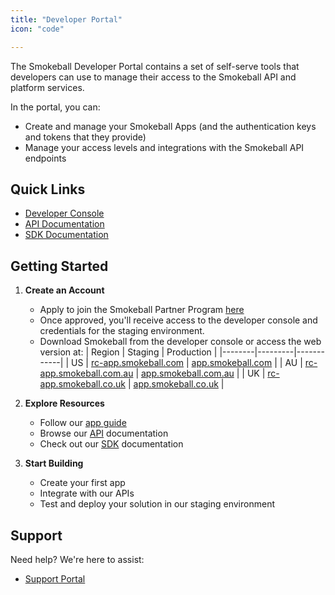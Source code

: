 ```yaml
---
title: "Developer Portal"
icon: "code"

---
```


The Smokeball Developer Portal contains a set of self-serve tools that developers can use to manage their access to the Smokeball API and platform services.

In the portal, you can:
- Create and manage your Smokeball Apps (and the authentication keys and tokens that they provide)
- Manage your access levels and integrations with the Smokeball API endpoints

## Quick Links

- [Developer Console](https://console.smokeball.com)
- [API Documentation](/docs/api-docs/1e13a13124aee-introduction)
- [SDK Documentation](/docs/sdk-docs/675c9816cdaf6-getting-started)

## Getting Started

1. **Create an Account**
   - Apply to join the Smokeball Partner Program [here](https://marketplace.smokeball.com/application_forms/join-the-smokeball-partner-program/partner_applications/new)
   - Once approved, you'll receive access to the developer console and credentials for the staging environment.
   - Download Smokeball from the developer console or access the web version at:
     | Region | Staging | Production |
     |--------|---------|------------|
     | US | [rc-app.smokeball.com](https://rc-app.smokeball.com) | [app.smokeball.com](https://app.smokeball.com) |
     | AU | [rc-app.smokeball.com.au](https://rc-app.smokeball.com.au) | [app.smokeball.com.au](https://app.smokeball.com.au) |
     | UK | [rc-app.smokeball.co.uk](https://rc-app.smokeball.co.uk) | [app.smokeball.co.uk](https://app.smokeball.co.uk) |


2. **Explore Resources**
   - Follow our [app guide](/docs/platform-docs/va20w41tid7py-get-started-overview)
   - Browse our [API](/docs/api-docs/1e13a13124aee-introduction) documentation
   - Check out our [SDK](/docs/sdk-docs/675c9816cdaf6-getting-started) documentation

3. **Start Building**
   - Create your first app
   - Integrate with our APIs
   - Test and deploy your solution in our staging environment

## Support

Need help? We're here to assist:
- [Support Portal](https://support.smokeball.com)